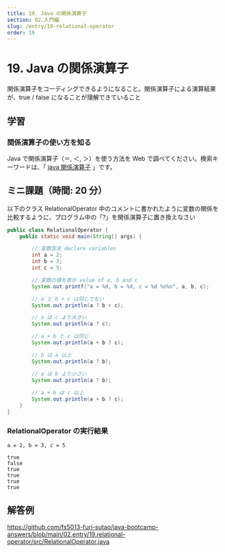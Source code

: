 ```yaml
---
title: 19. Java の関係演算子
section: 02.入門編
slug: /entry/19-relational-operator
order: 19
---
```


# 19. Java の関係演算子

<p class="goal">
  関係演算子をコーディングできるようになること。関係演算子による演算結果が、true
  / false になることが理解できていること
</p>

## 学習

### 関係演算子の使い方を知る

Java で関係演算子（＝, ＜, ＞）を使う方法を Web で調べてください。検索キーワードは、「 [java 関係演算子](https://www.google.com/search?q=java+関係演算子) 」です。

## ミニ課題（時間: 20 分）

以下のクラス RelationalOperator 中のコメントに書かれたように変数の関係を比較するように、プログラム中の「?」を関係演算子に置き換えなさい

```java title=src/RelationalOperator.java
public class RelationalOperator {
    public static void main(String[] args) {

        // 変数宣言 declare variables
        int a = 2;
        int b = 3;
        int c = 5;

        // 変数の値を表示 value of a, b and c 
        System.out.printf("a = %d, b = %d, c = %d %n%n", a, b, c);

        // a と b + c は同じでない
        System.out.println(a ? b + c);

        // a は c より大きい
        System.out.println(a ? c);

        // a + b と c は同じ
        System.out.println(a + b ? c);

        // b は a 以上
        System.out.println(a ? b);

        // a は b より小さい
        System.out.println(a ? b);
    
        // a + b は c 以上
        System.out.println(a + b ? c);
    }
}
```

### RelationalOperator の実行結果

```
a = 2, b = 3, c = 5

true
false
true
true
true
true
```

## 解答例

https://github.com/fs5013-furi-sutao/java-bootcamp-answers/blob/main/02.entry/19.relational-operator/src/RelationalOperator.java
